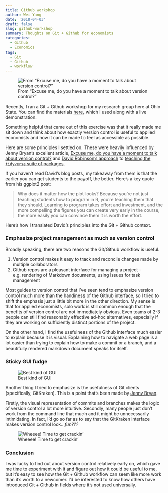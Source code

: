 ```yaml
---
title: Github workshop
author: Wei Yang
date: '2018-04-03'
draft: false
slug: github-workshop
summary: Thoughts on Git + Github for economists
categories:
  - Github
  - Economics
tags:
  - Git
  - Github
  - workflow
---
```


<style>
p.caption {
  font-size: 0.8em;
}
</style>

![From “Excuse me, do you have a moment to talk about version control?"](/post/2018-04-03-github-workshop_files/github_collaboration.png)

Recently, I ran a Git + Github workshop for my research group here at Ohio State. You can find the materials [here](http://rpubs.com/weiyangtham/376054), which I used along with a live demonstration. 

Something helpful that came out of this exercise was that it really made me sit down and think about how exactly version control is useful to applied economists and how it can be made to feel as accessible as possible. 

Here are some principles I settled on. These were heavily influenced by Jenny Bryan's excellent article, [Excuse me, do you have a moment to talk about version control?](https://peerj.com/preprints/3159.pdf) and [David Robinson's approach](http://varianceexplained.org/r/why-I-use-ggplot2/) to [teaching the `tidyverse` suite of packages](http://varianceexplained.org/r/teach-tidyverse/). 

If you haven't read David's blog posts, my takeaway from them is that the earlier you can get students to the payoff, the better. Here's a key quote from his ggplot2 post: 

> Why does it matter how the plot looks? Because you’re not just teaching students how to program in R, you’re teaching them that they should. Learning to program takes effort and investment, and the more compelling the figures you can create very early in the course, the more easily you can convince them it is worth the effort.

Here's how I translated David's principles into the Git + Github context. 

### Emphasize project management as much as version control

Broadly speaking, there are two reasons the Git/Github workflow is useful. 

1. Version control makes it easy to track and reconcile changes made by multiple collaborators
1. Github repos are a pleasant interface for managing a project - e.g. rendering of Markdown documents, using Issues for task management

Most guides to version control that I've seen tend to emphasize version control much more than the handiness of the Github interface, so I tried to shift the emphasis just a little bit more in the other direction. My sense is that for applied economists, solo work is still common enough that the benefits of version control are not immediately obvious. Even teams of 2-3 people can still find reasonably effective ad-hoc alternatives, especially if they are working on sufficiently distinct portions of the project.

On the other hand, I find the usefulness of the Github interface much easier to explain because it is visual. Explaining how to navigate a web page is a lot easier than trying to explain how to make a commit or a branch, and a beautifully rendered markdown document speaks for itself. 

### Sticky GUI fudge

![Best kind of GUI](https://ofbatteranddough.com/wp-content/uploads/2017/08/Brownie-pie-chocolate-fudge-featured-2-12-1170x617.jpg)

Another thing I tried to emphasize is the usefulness of Git clients (specifically, GitKraken). This is a point that's been made by [Jenny Bryan](http://happygitwithr.com/git-client.html).

Firstly, the visual representation of commits and branches makes the logic of version control a lot more intuitive. Secondly, many people just don't work from the command line that much and it might be unnecessarily intimidating. In fact, I'd go so far as to say that the GitKraken interface makes version control look...*fun???*

![Wheeee! Time to get crackin'](https://i.imgur.com/lXtZnV2.png)

### Conclusion

I was lucky to find out about version control relatively early on, which gave me time to experiment with it and figure out how it could be useful to me, but it's easy to see how the Git + Github workflow can seem like more work than it's worth to a newcomer. I'd be interested to know how others have introduced Git + Github in fields where it's not used universally. 